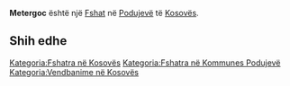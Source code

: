{{Fshat në Kosovës
 | Emri                = Metergoc
| sqi_N_name = Metergoc
| sqi_N_FULL_NAME_RO = Metergoc
| sqi_N_FULL_NAME_ND_RO = Metergoc
| sqi_N_SORT_NAME_RG = METERGOC
| sqi_N_FULL_NAME_RG = Metergoc
| sqi_N_FULL_NAME_ND_RG = Metergoc
| sqi_V_name = Kullë
| sqi_V_FULL_NAME_RO = Kullë Metërgoci Kulla Medragovci Metrgovc
| sqi_V_FULL_NAME_ND_RO = Kulle Metergoci Kulla Medragovci Metrgovc
| sqi_V_SORT_NAME_RG = KULLE METERGOCI KULLA MEDRAGOVCI METRGOVC
| sqi_V_FULL_NAME_RG = Kullë Metërgoci Kulla Medragovci Metrgovc
| sqi_V_FULL_NAME_ND_RG = Kulle Metergoci Kulla Medragovci Metrgovc
| srp_N_name = Medregovac
| srp_N_FULL_NAME_RO = Medregovac
| srp_N_FULL_NAME_ND_RO = Medregovac
| srp_N_SORT_NAME_RG = MEDREGOVAC
| srp_N_FULL_NAME_RG = Medregovac
| srp_N_FULL_NAME_ND_RG = Medregovac
| srp_NS_name = Медреговац
| srp_NS_FULL_NAME_RO = Медреговац
| srp_NS_FULL_NAME_ND_RO = Медреговац
| srp_NS_SORT_NAME_RG = МЕДРЕГОВАЦ
| srp_NS_FULL_NAME_RG = Медреговац
| srp_NS_FULL_NAME_ND_RG = Медреговац
| srp_V_name = Medrgovac
| srp_V_FULL_NAME_RO = Medrgovac Medragovac
| srp_V_FULL_NAME_ND_RO = Medrgovac Medragovac
| srp_V_SORT_NAME_RG = MEDRGOVAC MEDRAGOVAC
| srp_V_FULL_NAME_RG = Medrgovac Medragovac
| srp_V_FULL_NAME_ND_RG = Medrgovac Medragovac

 | Emri (Rasa dhanore) = 
 | Figura              = 
 | Shteti              = Kosovo
 | Komuna              = Podujevë
 | Kodi postar         = 
 | Sipërfaqja          = 

 | Popullsia           = 

 | Regj. i popullsisë  = 
 | Dend. e popullsisë  = 
 | Faqja zyrtare       = 
 <!--- Koordinatat ----> 
 | Gjerësia            = 42.847778
 | Gjatësia            = 21.397778
 | Lartësia            = 
}}
'''Metergoc''' është një [[Fshat]] në [[Podujevë]] të [[Kosovës]].

<!-- == Gjeografia == -->
<!-- == Historia == -->
<!-- == Demografia == -->
== Shih edhe ==
{{Komuna Podujevë}}
{{Kosovo-Administrata-Cung}}

[[Kategoria:Fshatra në Kosovës]]
[[Kategoria:Fshatra në Kommunes Podujevë]]
[[Kategoria:Vendbanime në Kosovës]]